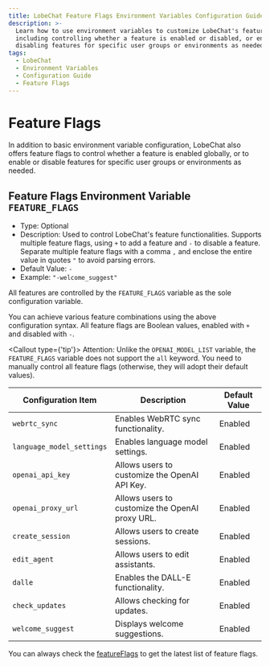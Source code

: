 ```yaml
---
title: LobeChat Feature Flags Environment Variables Configuration Guide
description: >-
  Learn how to use environment variables to customize LobeChat's feature flags,
  including controlling whether a feature is enabled or disabled, or enabling or
  disabling features for specific user groups or environments as needed.
tags:
  - LobeChat
  - Environment Variables
  - Configuration Guide
  - Feature Flags
---
```


# Feature Flags

In addition to basic environment variable configuration, LobeChat also offers feature flags to control whether a feature is enabled globally, or to enable or disable features for specific user groups or environments as needed.

## Feature Flags Environment Variable `FEATURE_FLAGS`

- Type: Optional
- Description: Used to control LobeChat's feature functionalities. Supports multiple feature flags, using `+` to add a feature and `-` to disable a feature. Separate multiple feature flags with a comma `,` and enclose the entire value in quotes `"` to avoid parsing errors.
- Default Value: `-`
- Example: `"-welcome_suggest"`

All features are controlled by the `FEATURE_FLAGS` variable as the sole configuration variable.

You can achieve various feature combinations using the above configuration syntax. All feature flags are Boolean values, enabled with `+` and disabled with `-`.

<Callout type={'tip'}>
Attention: Unlike the `OPENAI_MODEL_LIST` variable, the `FEATURE_FLAGS` variable does not support the `all` keyword. You need to manually control all feature flags (otherwise, they will adopt their default values).
</Callout>

| Configuration Item        | Description                       | Default Value |
| ------------------------- | --------------------------------- | ------------- |
| `webrtc_sync`             | Enables WebRTC sync functionality.| Enabled       |
| `language_model_settings` | Enables language model settings.  | Enabled       |
| `openai_api_key`          | Allows users to customize the OpenAI API Key. | Enabled       |
| `openai_proxy_url`        | Allows users to customize the OpenAI proxy URL. | Enabled       |
| `create_session`          | Allows users to create sessions.  | Enabled       |
| `edit_agent`              | Allows users to edit assistants.  | Enabled       |
| `dalle`                   | Enables the DALL-E functionality. | Enabled       |
| `check_updates`           | Allows checking for updates.      | Enabled       |
| `welcome_suggest`         | Displays welcome suggestions.     | Enabled       |

You can always check the [featureFlags](https://github.com/lobehub/lobe-chat/blob/main/src/config/featureFlags/schema.ts) to get the latest list of feature flags.

